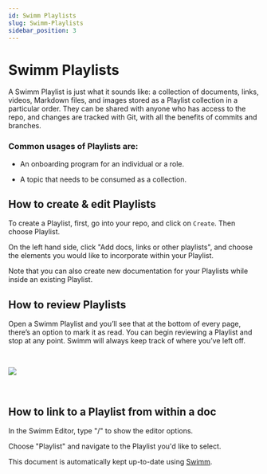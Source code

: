```yaml
---
id: Swimm Playlists
slug: Swimm-Playlists
sidebar_position: 3
---
```


# Swimm Playlists

A Swimm Playlist is just what it sounds like: a collection of documents, links, videos, Markdown files, and images stored as a Playlist collection in a particular order. They can be shared with anyone who has access to the repo, and changes are tracked with Git, with all the benefits of commits and branches.

### **Common usages of Playlists are:**

*   An onboarding program for an individual or a role.
    
*   A topic that needs to be consumed as a collection.
    

## **How to create & edit Playlists​**

To create a Playlist, first, go into your repo, and click on `Create`. Then choose Playlist.


On the left hand side, click "Add docs, links or other playlists", and choose the elements you would like to incorporate within your Playlist.


Note that you can also create new documentation for your Playlists while inside an existing Playlist.

## **How to review Playlists​**

Open a Swimm Playlist and you’ll see that at the bottom of every page, there’s an option to mark it as read. You can begin reviewing a Playlist and stop at any point. Swimm will always keep track of where you’ve left off.


<br/>

![](../../static/img/Features5.png)

<br/>

## **How to link to a Playlist from within a doc**

In the Swimm Editor, type "/" to show the editor options.

Choose "Playlist" and navigate to the Playlist you'd like to select.

This document is automatically kept up-to-date using [Swimm](https://swimm.io).
